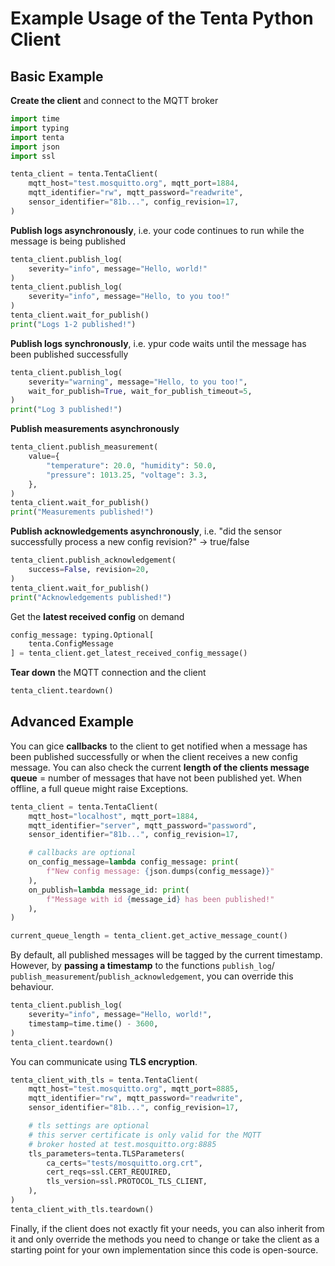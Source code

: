 # Example Usage of the Tenta Python Client

## Basic Example

**Create the client** and connect to the MQTT broker

```python
import time
import typing
import tenta
import json
import ssl

tenta_client = tenta.TentaClient(
    mqtt_host="test.mosquitto.org", mqtt_port=1884,
    mqtt_identifier="rw", mqtt_password="readwrite",
    sensor_identifier="81b...", config_revision=17,
)
```

**Publish logs asynchronously**, i.e. your code continues to
run while the message is being published

```python
tenta_client.publish_log(
    severity="info", message="Hello, world!"
)
tenta_client.publish_log(
    severity="info", message="Hello, to you too!"
)
tenta_client.wait_for_publish()
print("Logs 1-2 published!")
```

**Publish logs synchronously**, i.e. ypur code waits until the
message has been published successfully

```python
tenta_client.publish_log(
    severity="warning", message="Hello, to you too!",
    wait_for_publish=True, wait_for_publish_timeout=5,
)
print("Log 3 published!")
```

**Publish measurements asynchronously**

```python
tenta_client.publish_measurement(
    value={
        "temperature": 20.0, "humidity": 50.0,
        "pressure": 1013.25, "voltage": 3.3,
    },
)
tenta_client.wait_for_publish()
print("Measurements published!")
```

**Publish acknowledgements asynchronously**, i.e. "did the sensor successfully
process a new config revision?" -> true/false

```python
tenta_client.publish_acknowledgement(
    success=False, revision=20,
)
tenta_client.wait_for_publish()
print("Acknowledgements published!")
```

Get the **latest received config** on demand

```python
config_message: typing.Optional[
    tenta.ConfigMessage
] = tenta_client.get_latest_received_config_message()
```

**Tear down** the MQTT connection and the client

```python
tenta_client.teardown()
```

## Advanced Example

You can gice **callbacks** to the client to get notified when a message has
been published successfully or when the client receives a new config message.
You can also check the current **length of the clients message queue** =
number of messages that have not been published yet. When offline, a full
queue might raise Exceptions.

```python
tenta_client = tenta.TentaClient(
    mqtt_host="localhost", mqtt_port=1884,
    mqtt_identifier="server", mqtt_password="password",
    sensor_identifier="81b...", config_revision=17,

    # callbacks are optional
    on_config_message=lambda config_message: print(
        f"New config message: {json.dumps(config_message)}"
    ),
    on_publish=lambda message_id: print(
        f"Message with id {message_id} has been published!"
    ),
)

current_queue_length = tenta_client.get_active_message_count()
```

By default, all published messages will be tagged by the current timestamp.
However, by **passing a timestamp** to the functions `publish_log`/
`publish_measurement`/`publish_acknowledgement`, you can override this behaviour.

```python
tenta_client.publish_log(
    severity="info", message="Hello, world!",
    timestamp=time.time() - 3600,
)
tenta_client.teardown()
```

You can communicate using **TLS encryption**.

```python
tenta_client_with_tls = tenta.TentaClient(
    mqtt_host="test.mosquitto.org", mqtt_port=8885,
    mqtt_identifier="rw", mqtt_password="readwrite",
    sensor_identifier="81b...", config_revision=17,

    # tls settings are optional
    # this server certificate is only valid for the MQTT
    # broker hosted at test.mosquitto.org:8885
    tls_parameters=tenta.TLSParameters(
        ca_certs="tests/mosquitto.org.crt",
        cert_reqs=ssl.CERT_REQUIRED,
        tls_version=ssl.PROTOCOL_TLS_CLIENT,
    ),
)
tenta_client_with_tls.teardown()
```

Finally, if the client does not exactly fit your needs, you can also
inherit from it and only override the methods you need to change or
take the client as a starting point for your own implementation since
this code is open-source.